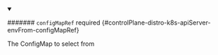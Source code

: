 


<details className="config-field" data-expandable="true" open>
<summary>

####### `configMapRef` <span className="config-field-required" data-required="false">required</span> <span className="config-field-type"></span> <span className="config-field-default"></span> <span className="config-field-enum"></span> {#controlPlane-distro-k8s-apiServer-envFrom-configMapRef}

The ConfigMap to select from

</summary>

<PartialConfigmaprefreference />


</details>
